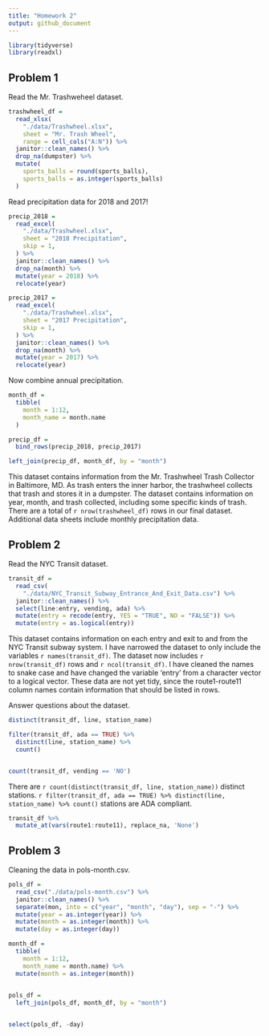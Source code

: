 ```yaml
---
title: "Homework 2"
output: github_document
---
```


```r
library(tidyverse)
library(readxl)
```

## Problem 1 

Read the Mr. Trashweheel dataset. 

```r
trashwheel_df = 
  read_xlsx(
    "./data/Trashwheel.xlsx",
    sheet = "Mr. Trash Wheel",
    range = cell_cols("A:N")) %>% 
  janitor::clean_names() %>% 
  drop_na(dumpster) %>% 
  mutate(
    sports_balls = round(sports_balls),
    sports_balls = as.integer(sports_balls)
  ) 
```

Read precipitation data for 2018 and 2017!

```r
precip_2018 = 
  read_excel(
    "./data/Trashwheel.xlsx",
    sheet = "2018 Precipitation",
    skip = 1,
  ) %>% 
  janitor::clean_names() %>% 
  drop_na(month) %>% 
  mutate(year = 2018) %>% 
  relocate(year)

precip_2017 = 
  read_excel(
    "./data/Trashwheel.xlsx",
    sheet = "2017 Precipitation",
    skip = 1,
  ) %>% 
  janitor::clean_names() %>% 
  drop_na(month) %>% 
  mutate(year = 2017) %>% 
  relocate(year)
```

Now combine annual precipitation. 

```r
month_df = 
  tibble(
    month = 1:12,
    month_name = month.name
  )

precip_df = 
  bind_rows(precip_2018, precip_2017) 

left_join(precip_df, month_df, by = "month")
```


This dataset contains information from the Mr. Trashwheel Trash Collector in Baltimore, MD. As trash enters the inner harbor, the trashwheel collects that trash and stores it in a dumpster. The dataset contains information on year, month, and trash collected, including some specific kinds of trash. There are a total of `r nrow(trashwheel_df)` rows in our final dataset. Additional data sheets include monthly precipitation data. 


## Problem 2

Read the NYC Transit dataset. 

```r
transit_df = 
  read_csv(
    "./data/NYC_Transit_Subway_Entrance_And_Exit_Data.csv") %>% 
  janitor::clean_names() %>% 
  select(line:entry, vending, ada) %>% 
  mutate(entry = recode(entry, YES = "TRUE", NO = "FALSE")) %>% 
  mutate(entry = as.logical(entry))

```

This dataset contains information on each entry and exit to and from the NYC Transit subway system. I have narrowed the dataset to only include the variables `r names(transit_df)`. The dataset now includes `r nrow(transit_df)` rows and `r ncol(transit_df)`. I have cleaned the names to snake case and have changed the variable 'entry' from a character vector to a logical vector. These data are not yet tidy, since the route1-route11 column names contain information that should be listed in rows. 

Answer questions about the dataset. 

```r
distinct(transit_df, line, station_name)

filter(transit_df, ada == TRUE) %>% 
  distinct(line, station_name) %>% 
  count()


count(transit_df, vending == 'NO')
```

There are `r count(distinct(transit_df, line, station_name))` distinct stations. `r filter(transit_df, ada == TRUE) %>% distinct(line, station_name) %>% count()` stations are ADA compliant. 

```r
transit_df %>% 
  mutate_at(vars(route1:route11), replace_na, 'None') 
```


## Problem 3

Cleaning the data in pols-month.csv. 

```r
pols_df = 
  read_csv("./data/pols-month.csv") %>% 
  janitor::clean_names() %>% 
  separate(mon, into = c("year", "month", "day"), sep = "-") %>% 
  mutate(year = as.integer(year)) %>% 
  mutate(month = as.integer(month)) %>% 
  mutate(day = as.integer(day)) 

month_df = 
  tibble(
    month = 1:12,
    month_name = month.name) %>% 
  mutate(month = as.integer(month))
  

pols_df = 
  left_join(pols_df, month_df, by = "month")


select(pols_df, -day)
```

